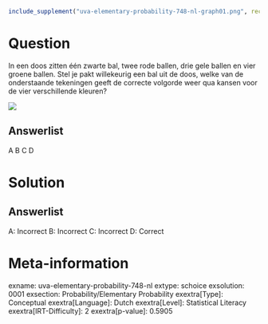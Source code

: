 ```r
include_supplement("uva-elementary-probability-748-nl-graph01.png", recursive = TRUE)
```

Question
========

In een doos zitten één zwarte bal, twee rode ballen, drie gele ballen en
vier groene ballen. Stel je pakt willekeurig een bal uit de doos, welke
van de onderstaande tekeningen geeft de correcte volgorde weer qua
kansen voor de vier verschillende kleuren?

![](uva-elementary-probability-748-nl-graph01.png)

Answerlist
----------

A
B
C
D

Solution
========

Answerlist
----------

A: Incorrect
B: Incorrect
C: Incorrect
D: Correct

Meta-information
================
exname: uva-elementary-probability-748-nl
extype: schoice
exsolution: 0001
exsection: Probability/Elementary Probability
exextra[Type]: Conceptual
exextra[Language]: Dutch
exextra[Level]: Statistical Literacy
exextra[IRT-Difficulty]: 2
exextra[p-value]: 0.5905
